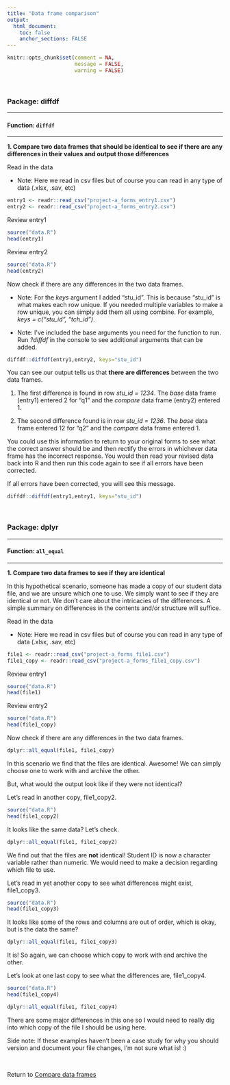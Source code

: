 ```yaml
---
title: "Data frame comparison"
output: 
  html_document:
    toc: false
    anchor_sections: FALSE
---
```


```r
knitr::opts_chunk$set(comment = NA,
                      message = FALSE,
                      warning = FALSE)
```

<br>

### Package: diffdf

---

#### Function: `diffdf`

---

**1\. Compare two data frames that should be identical to see if there are any differences in their values and output those differences**

Read in the data

* Note: Here we read in csv files but of course you can read in any type of data (.xlsx, .sav, etc)

```r
entry1 <- readr::read_csv("project-a_forms_entry1.csv")
entry2 <- readr::read_csv("project-a_forms_entry2.csv")
```


Review entry1

```r
source("data.R")
head(entry1)
```

Review entry2

```r
source("data.R")
head(entry2)
```

Now check if there are any differences in the two data frames.  

* Note: For the *keys* argument I added "stu_id". This is because "stu_id" is what makes each row unique. If you needed multiple variables to make a row unique, you can simply add them all using combine. For example, *keys = c("stu_id", "tch_id")*.

* Note: I've included the base arguments you need for the function to run. Run *?diffdf* in the console to see additional arguments that can be added.

```r
diffdf::diffdf(entry1,entry2, keys="stu_id")
```

You can see our output tells us that **there are differences** between the two data frames. 

1. The first difference is found in row *stu_id = 1234*. The *base* data frame (entry1) entered 2 for "q1" and the *compare* data frame (entry2) entered 1. 

2. The second difference found is in row *stu_id = 1236*. The *base* data frame entered 12 for "q2" and the *compare* data frame entered 1.

You could use this information to return to your original forms to see what the correct answer should be and then rectify the errors in whichever data frame has the incorrect response. You would then read your revised data back into R and then run this code again to see if all errors have been corrected.

If all errors have been corrected, you will see this message.

```r
diffdf::diffdf(entry1,entry1, keys="stu_id")
```



<br>

### Package: dplyr

---

#### Function: `all_equal`

---

**1\. Compare two data frames to see if they are identical**

In this hypothetical scenario, someone has made a copy of our student data file, and we are unsure which one to use. We simply want to see if they are identical or not. We don't care about the intricacies of the differences. A simple summary on differences in the contents and/or structure will suffice.

Read in the data

* Note: Here we read in csv files but of course you can read in any type of data (.xlsx, .sav, etc)

```r
file1 <- readr::read_csv("project-a_forms_file1.csv")
file1_copy <- readr::read_csv("project-a_forms_file1_copy.csv")
```


Review entry1

```r
source("data.R")
head(file1)
```

Review entry2

```r
source("data.R")
head(file1_copy)
```

Now check if there are any differences in the two data frames.  

```r

dplyr::all_equal(file1, file1_copy)

```

In this scenario we find that the files are identical. Awesome! We can simply choose one to work with and archive the other.  

But, what would the output look like if they were not identical?

Let's read in another copy, file1_copy2. 

```r
source("data.R")
head(file1_copy2)
```

It looks like the same data? Let's check.

```r

dplyr::all_equal(file1, file1_copy2)

```

We find out that the files are **not** identical! Student ID is now a character variable rather than numeric. We would need to make a decision regarding which file to use.

Let's read in yet another copy to see what differences might exist, file1_copy3.

```r
source("data.R")
head(file1_copy3)
```

It looks like some of the rows and columns are out of order, which is okay, but is the data the same?

```r

dplyr::all_equal(file1, file1_copy3)

```

It is! So again, we can choose which copy to work with and archive the other.

Let's look at one last copy to see what the differences are, file1_copy4.

```r
source("data.R")
head(file1_copy4)
```

```r

dplyr::all_equal(file1, file1_copy4)

```

There are some major differences in this one so I would need to really dig into which copy of the file I should be using here. 

Side note: If these examples haven't been a case study for why you should version and document your file changes, I'm not sure what is! :)

<br>

Return to [Compare data frames](https://github.com/Cghlewis/data-wrangling-functions/wiki/Compare data frames)

